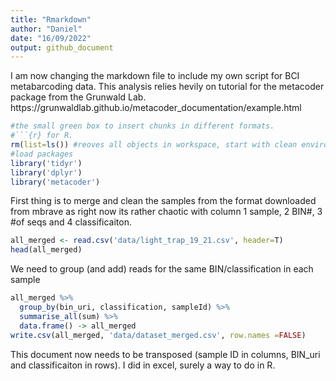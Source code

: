 ```yaml
---
title: "Rmarkdown"
author: "Daniel"
date: "16/09/2022"
output: github_document
---
```


I am now changing the markdown file to include my own script for BCI metabarcoding data.
This analysis relies hevily on tutorial for the metacoder package from the Grunwald Lab.
https://grunwaldlab.github.io/metacoder_documentation/example.html

```r
#the small green box to insert chunks in different formats. 
#```{r} for R.
rm(list=ls()) #reoves all objects in workspace, start with clean environment
#load packages
library('tidyr')
library('dplyr')
library('metacoder')
```

First thing is to merge and clean the samples from the format downloaded from mbrave as right now its rather chaotic with column 1 sample, 2 BIN#, 3 #of seqs and 4 classificaiton.
```r
all_merged <- read.csv('data/light_trap_19_21.csv', header=T)
head(all_merged)
```

We need to group (and add) reads for the same BIN/classification in each sample

```r
all_merged %>%
  group_by(bin_uri, classification, sampleId) %>%
  summarise_all(sum) %>%
  data.frame() -> all_merged
write.csv(all_merged, 'data/dataset_merged.csv', row.names =FALSE)
```

This document now needs to be transposed (sample ID in columns, BIN_uri and classificaiton in rows). I did in excel, surely a way to do in R.